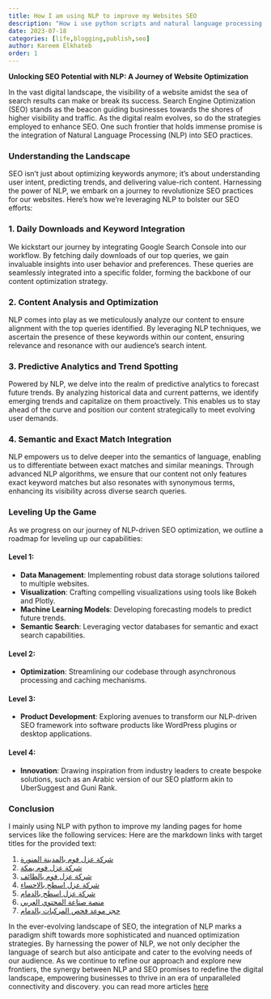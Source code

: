 ```yaml
---
title: How I am using NLP to improve my Websites SEO 
description: "How i use python scripts and natural language processing to improve my landing page SEO"
date: 2023-07-18
categories: [life,blogging,publish,seo]
author: Kareem Elkhateb 
order: 1
---
```


**Unlocking SEO Potential with NLP: A Journey of Website Optimization**

In the vast digital landscape, the visibility of a website amidst the sea of search results can make or break its success. Search Engine Optimization (SEO) stands as the beacon guiding businesses towards the shores of higher visibility and traffic. As the digital realm evolves, so do the strategies employed to enhance SEO. One such frontier that holds immense promise is the integration of Natural Language Processing (NLP) into SEO practices.

### Understanding the Landscape

SEO isn't just about optimizing keywords anymore; it's about understanding user intent, predicting trends, and delivering value-rich content. Harnessing the power of NLP, we embark on a journey to revolutionize SEO practices for our websites. Here's how we're leveraging NLP to bolster our SEO efforts:

### 1. Daily Downloads and Keyword Integration

We kickstart our journey by integrating Google Search Console into our workflow. By fetching daily downloads of our top queries, we gain invaluable insights into user behavior and preferences. These queries are seamlessly integrated into a specific folder, forming the backbone of our content optimization strategy.

### 2. Content Analysis and Optimization

NLP comes into play as we meticulously analyze our content to ensure alignment with the top queries identified. By leveraging NLP techniques, we ascertain the presence of these keywords within our content, ensuring relevance and resonance with our audience's search intent.

### 3. Predictive Analytics and Trend Spotting

Powered by NLP, we delve into the realm of predictive analytics to forecast future trends. By analyzing historical data and current patterns, we identify emerging trends and capitalize on them proactively. This enables us to stay ahead of the curve and position our content strategically to meet evolving user demands.

### 4. Semantic and Exact Match Integration

NLP empowers us to delve deeper into the semantics of language, enabling us to differentiate between exact matches and similar meanings. Through advanced NLP algorithms, we ensure that our content not only features exact keyword matches but also resonates with synonymous terms, enhancing its visibility across diverse search queries.

### Leveling Up the Game

As we progress on our journey of NLP-driven SEO optimization, we outline a roadmap for leveling up our capabilities:

#### Level 1:

- **Data Management**: Implementing robust data storage solutions tailored to multiple websites.
- **Visualization**: Crafting compelling visualizations using tools like Bokeh and Plotly.
- **Machine Learning Models**: Developing forecasting models to predict future trends.
- **Semantic Search**: Leveraging vector databases for semantic and exact search capabilities.

#### Level 2:

- **Optimization**: Streamlining our codebase through asynchronous processing and caching mechanisms.

#### Level 3:

- **Product Development**: Exploring avenues to transform our NLP-driven SEO framework into software products like WordPress plugins or desktop applications.

#### Level 4:

- **Innovation**: Drawing inspiration from industry leaders to create bespoke solutions, such as an Arabic version of our SEO platform akin to UberSuggest and Guni Rank.

### Conclusion
I mainly using NLP with python to improve my landing pages for home services like the following services: 
Here are the markdown links with target titles for the provided text:

1. [شركة عزل فوم بالمدينة المنورة](https://manaraazel.sa/services/foam-insulation-company-in-medina/)
2. [شركة عزل فوم بمكة](https://manaraazel.sa/%d8%b4%d8%b1%d9%83%d8%a9-%d8%b9%d8%b2%d9%84-%d9%81%d9%88%d9%85-%d8%a8%d9%85%d9%83%d8%a9/)
3. [شركة عزل فوم بالطائف](https://manaraazel.sa/%d8%b4%d8%b1%d9%83%d8%a9-%d8%b9%d8%b2%d9%84-%d9%81%d9%88%d9%85-%d8%a8%d8%a7%d9%84%d8%b7%d8%a7%d8%a6%d9%81/)
4. [شركة عزل اسطح بالاحساء](https://el-harmeen.com/)
5. [شركة عزل اسطح بالدمام](https://elharameen.com)
6. [منصة صناعة المحتوي العربي](https://anwan.me/)
7. [حجز موعد فحص المركبات بالدمام](https://oudhmotors.com/)


In the ever-evolving landscape of SEO, the integration of NLP marks a paradigm shift towards more sophisticated and nuanced optimization strategies. By harnessing the power of NLP, we not only decipher the language of search but also anticipate and cater to the evolving needs of our audience. As we continue to refine our approach and explore new frontiers, the synergy between NLP and SEO promises to redefine the digital landscape, empowering businesses to thrive in an era of unparalleled connectivity and discovery.
you can read more articles [here](https://kareemai.com/blog/feed.html) 

